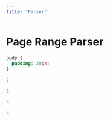 ```yaml
---
title: "Parser"
---
```

 
# Page Range Parser
 
<Playground preset="sjs-daisyui">

```css styles.css hidden
body {
  padding: 20px;
}
```
```js index.js file=out/demos/parser/fullLinkJS.dest/main.js hidden
2
```

```scala Parser.scala file=demos/parser/src/parser/Parser.scala active
5
```

```scala ParserTests.scala file=demos/parser/test/src/ParserTests.scala
5
```

```scala App.scala file=demos/parser/src/parser/App.scala
5
```

```html index.html hidden
```

</Playground>
